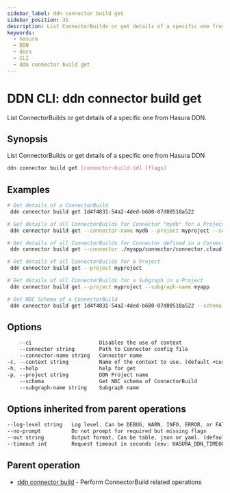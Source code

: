```yaml
---
sidebar_label: ddn connector build get
sidebar_position: 31
description: List ConnectorBuilds or get details of a specific one from Hasura DDN using the DDN CLI
keywords:
  - hasura
  - DDN
  - docs
  - CLI
  - ddn connector build get
---
```


# DDN CLI: ddn connector build get

List ConnectorBuilds or get details of a specific one from Hasura DDN.

## Synopsis

List ConnectorBuilds or get details of a specific one from Hasura DDN

```bash
ddn connector build get [connector-build-id] [flags]
```

## Examples

```bash
# Get details of a ConnectorBuild
 ddn connector build get 1d4f4831-54a2-4ded-b680-07d00510a522

# Get details of all ConnectorBuilds for Connector "mydb" for a Project and Subgraph
 ddn connector build get --connector-name mydb --project myproject --subgraph-name myapp

# Get details of all ConnectorBuilds for Connector defined in a Connector config file
 ddn connector build get --connector ./myapp/connector/connector.cloud.yaml

# Get details of all ConnectorBuilds for a Project
 ddn connector build get --project myproject

# Get details of all ConnectorBuilds for a Subgraph in a Project
 ddn connector build get --project myproject --subgraph-name myapp

# Get NDC Schema of a ConnectorBuild
 ddn connector build get 1d4f4831-54a2-4ded-b680-07d00510a522 --schema
```

## Options

```sass
    --ci                      Disables the use of context
    --connector string        Path to Connector config file
    --connector-name string   Connector name
-c, --context string          Name of the context to use. (default <current_context>)
-h, --help                    help for get
-p, --project string          DDN Project name
    --schema                  Get NDC schema of ConnectorBuild
    --subgraph-name string    Subgraph name
```

## Options inherited from parent operations

```sass
--log-level string   Log level. Can be DEBUG, WARN, INFO, ERROR, or FATAL. (default "INFO")
--no-prompt          Do not prompt for required but missing flags
--out string         Output format. Can be table, json or yaml. (default "table")
--timeout int        Request timeout in seconds [env: HASURA_DDN_TIMEOUT] (default 100)
```

## Parent operation

- [ddn connector build](/reference/cli/commands/ddn_connector_build) - Perform ConnectorBuild related operations
